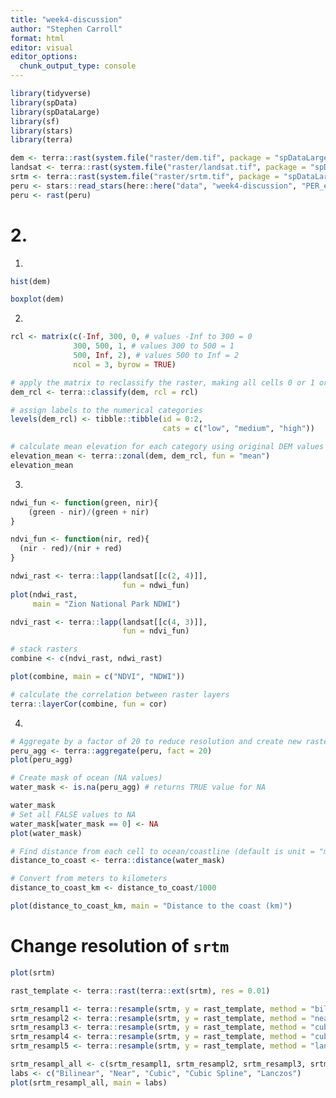 ```yaml
---
title: "week4-discussion"
author: "Stephen Carroll"
format: html
editor: visual
editor_options: 
  chunk_output_type: console
---
```


```r
library(tidyverse)
library(spData)
library(spDataLarge)
library(sf)
library(stars)
library(terra)
```

```r
dem <- terra::rast(system.file("raster/dem.tif", package = "spDataLarge"))
landsat <- terra::rast(system.file("raster/landsat.tif", package = "spDataLarge"))
srtm <- terra::rast(system.file("raster/srtm.tif", package = "spDataLarge"))
peru <- stars::read_stars(here::here("data", "week4-discussion", "PER_elv.tif"))
peru <- rast(peru)
```


# 2.

1.
```r
hist(dem)
```

```r
boxplot(dem)
```

2.
```r
rcl <- matrix(c(-Inf, 300, 0, # values -Inf to 300 = 0
              300, 500, 1, # values 300 to 500 = 1
              500, Inf, 2), # values 500 to Inf = 2            
              ncol = 3, byrow = TRUE)

# apply the matrix to reclassify the raster, making all cells 0 or 1 or 2
dem_rcl <- terra::classify(dem, rcl = rcl)

# assign labels to the numerical categories
levels(dem_rcl) <- tibble::tibble(id = 0:2, 
                                  cats = c("low", "medium", "high"))

# calculate mean elevation for each category using original DEM values
elevation_mean <- terra::zonal(dem, dem_rcl, fun = "mean")
elevation_mean
```

3.

```r
ndwi_fun <- function(green, nir){
    (green - nir)/(green + nir)
}

ndvi_fun <- function(nir, red){
  (nir - red)/(nir + red)
}

ndwi_rast <- terra::lapp(landsat[[c(2, 4)]],
                         fun = ndwi_fun)
plot(ndwi_rast,
     main = "Zion National Park NDWI")
```

```r
ndvi_rast <- terra::lapp(landsat[[c(4, 3)]],
                         fun = ndvi_fun)

# stack rasters
combine <- c(ndvi_rast, ndwi_rast)

plot(combine, main = c("NDVI", "NDWI"))
```


```r
# calculate the correlation between raster layers 
terra::layerCor(combine, fun = cor)
```

4.

```r
# Aggregate by a factor of 20 to reduce resolution and create new raster
peru_agg <- terra::aggregate(peru, fact = 20)
plot(peru_agg)
```

```r
# Create mask of ocean (NA values)
water_mask <- is.na(peru_agg) # returns TRUE value for NA

water_mask
# Set all FALSE values to NA
water_mask[water_mask == 0] <- NA
plot(water_mask)
```

```r
# Find distance from each cell to ocean/coastline (default is unit = "m")
distance_to_coast <- terra::distance(water_mask)
```


```r
# Convert from meters to kilometers 
distance_to_coast_km <- distance_to_coast/1000

plot(distance_to_coast_km, main = "Distance to the coast (km)")
```

# Change resolution of `srtm`

```r
plot(srtm)
```

```r
rast_template <- terra::rast(terra::ext(srtm), res = 0.01)

srtm_resampl1 <- terra::resample(srtm, y = rast_template, method = "bilinear")
srtm_resampl2 <- terra::resample(srtm, y = rast_template, method = "near")
srtm_resampl3 <- terra::resample(srtm, y = rast_template, method = "cubic")
srtm_resampl4 <- terra::resample(srtm, y = rast_template, method = "cubicspline")
srtm_resampl5 <- terra::resample(srtm, y = rast_template, method = "lanczos")

srtm_resampl_all <- c(srtm_resampl1, srtm_resampl2, srtm_resampl3, srtm_resampl4, srtm_resampl5)
labs <- c("Bilinear", "Near", "Cubic", "Cubic Spline", "Lanczos")
plot(srtm_resampl_all, main = labs)

```



